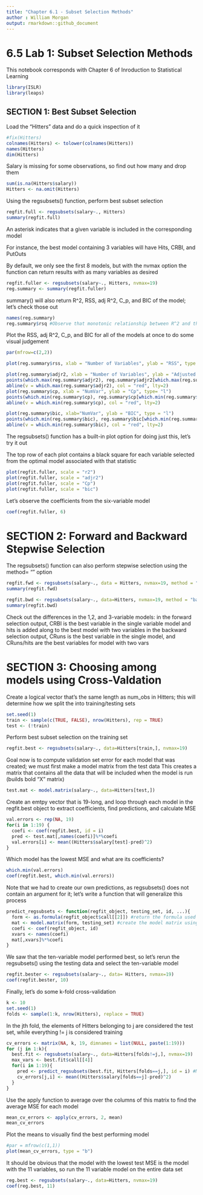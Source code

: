 ```yaml
---
title: "Chapter 6.1 - Subset Selection Methods"
author : William Morgan
output: rmarkdown::github_document
---
```


# 6.5 Lab 1: Subset Selection Methods

This notebook corresponds with Chapter 6 of Inroduction to Statistical Learning

```r
library(ISLR)
library(leaps)
```

## SECTION 1: Best Subset Selection

Load the "Hitters" data and do a quick inspection of it
```r
#fix(Hitters)
colnames(Hitters) <- tolower(colnames(Hitters))
names(Hitters)
dim(Hitters)
```

Salary is missing for some observations, so find out how many and drop them

```r
sum(is.na(Hitters$salary))
Hitters <- na.omit(Hitters)
```

Using the regsubsets() function, perform best subset selection

```r
regfit.full <- regsubsets(salary~., Hitters)
summary(regfit.full)
```

An asterisk indicates that a given variable is included in the corresponding model

For instance, the best model containing 3 variables will have Hits, CRBI, and PutOuts

By default, we only see the first 8 models, but with the nvmax option the function can return results with as many variables as desired

```r
regfit.fuller <- regsubsets(salary~., Hitters, nvmax=19)
reg.summary <- summary(regfit.fuller)
```

summary() will also return R^2, RSS, adj R^2, C_p, and BIC of the model; let's check those out

```r
names(reg.summary)
reg.summary$rsq #Observe that monotonic relationship between R^2 and the number of included variables
```

Plot the RSS, adj R^2, C_p, and BIC for all of the models at once to do some visual judgement

```r
par(mfrow=c(2,2))

plot(reg.summary$rss, xlab = "Number of Variables", ylab = "RSS", type = "l")

plot(reg.summary$adjr2, xlab = "Number of Variables", ylab = "Adjusted Rsq", type = "l")
points(which.max(reg.summary$adjr2), reg.summary$adjr2[which.max(reg.summary$adjr2)], col="red", cex=2, pch=20)
abline(v = which.max(reg.summary$adjr2), col = "red", lty=2)
plot(reg.summary$cp, xlab = "NumVar", ylab = "Cp", type= "l")
points(which.min(reg.summary$cp), reg.summary$cp[which.min(reg.summary$cp)], col ="red", cex=2, pch=20)
abline(v = which.min(reg.summary$cp), col = "red", lty=2)

plot(reg.summary$bic, xlab="NumVar", ylab = "BIC", type = "l")
points(which.min(reg.summary$bic), reg.summary$bic[which.min(reg.summary$bic)], col ="red", cex=2, pch=20)
abline(v = which.min(reg.summary$bic), col = "red", lty=2)
```
The regsubsets() function has a built-in plot option for doing just this, let's try it out

The top row of each plot contains a black square for each variable selected from the optimal model associated with that statistic

```r
plot(regfit.fuller, scale = "r2") 
plot(regfit.fuller, scale = "adjr2")
plot(regfit.fuller, scale = "Cp")
plot(regfit.fuller, scale = "bic")
```

Let's observe the coefficients from the six-variable model

```r
coef(regfit.fuller, 6)
```

# SECTION 2: Forward and Backward Stepwise Selection

The regsubsets() function can also perform stepwise selection using the method= "" option

```r
regfit.fwd <- regsubsets(salary~., data = Hitters, nvmax=19, method = "forward")
summary(regfit.fwd)

regfit.bwd <- regsubsets(salary~., data=Hitters, nvmax=19, method = "backward")
summary(regfit.bwd)
```

Check out the differences in the 1,2, and 3-variable models:
in the forward selection output, CRBI is the best variable in the single variable model and hits is added along to the best model with two variables
in the backward selection output, CRuns is the best variable in the single model, and CRuns/hits are the best variables for model with two vars


# SECTION 3: Choosing among models using Cross-Valdation

Create a logical vector that's the same length as num_obs in Hitters; this will determine how we split the into training/testing sets 

```r
set.seed(1)
train <- sample(c(TRUE, FALSE), nrow(Hitters), rep = TRUE)
test <- (!train)
```

Perform best subset selection on the training set

```r
regfit.best <- regsubsets(salary~., data=Hitters[train,], nvmax=19)
```

Goal now is to compute validation set error for each model that was created; we must first make a model matrix from the test data
This creates a matrix that contains all the data that will be included when the model is run (builds bold "X" matrix)

```r
test.mat <- model.matrix(salary~., data=Hitters[test,])
```

Create an emtpy vector that is 19-long, and loop through each model in the regfit.best object to extract coefficients, find predictions, and calculate MSE

```r
val.errors <- rep(NA, 19)
for(i in 1:19) {
  coefi <- coef(regfit.best, id = i)
  pred <- test.mat[,names(coefi)]%*%coefi
  val.errors[i] <- mean((Hitters$salary[test]-pred)^2)
}
```

Which model has the lowest MSE and what are its coefficients?

```r
which.min(val.errors)
coef(regfit.best, which.min(val.errors))
```

Note that we had to create our own predictions, as regsubsets() does not contain an argument for it; let's write a function that will generalize this process

```r
predict_regsubsets <- function(regfit_object, testing_set, id, ...){
  form <- as.formula(regfit_object$call[[2]]) #return the formula used in the regsubsets() command, the second element grabs the form of the model
  mat <- model.matrix(form, testing_set) #create the model matrix using the training_set and the formula from the previous line
  coefi <- coef(regfit_object, id)
  xvars <- names(coefi)
  mat[,xvars]%*%coefi
}
```

We saw that the ten-variable model performed best, so let's rerun the regsubsets() using the testing data and select the 
ten-variable model

```r
regfit.bester <- regsubsets(salary~., data= Hitters, nvmax=19)
coef(regfit.bester, 10)
```

Finally, let's do some k-fold cross-validation

```r
k <- 10
set.seed(1)
folds <- sample(1:k, nrow(Hitters), replace = TRUE)
```

In the jth fold, the elements of Hitters belonging to j are considered the test set, while everything != j is considered training

```r
cv_errors <- matrix(NA, k, 19, dimnames = list(NULL, paste(1:19)))
for (j in 1:k){
  best.fit <- regsubsets(salary~., data=Hitters[folds!=j,], nvmax=19)
  max_vars <- best.fit$call[[4]]
  for(i in 1:19){
    pred <- predict_regsubsets(best.fit, Hitters[folds==j,], id = i) #MLEM
    cv_errors[j,i] <- mean((Hitters$salary[folds==j]-pred)^2)
  }
}
```

Use the apply function to average over the columns of this matrix to find the average MSE for each model

```r
mean_cv_errors <- apply(cv_errors, 2, mean)
mean_cv_errors
```

Plot the means to visually find the best performing model

```r
#par = mfrow(c(1,1))
plot(mean_cv_errors, type = "b")
```

It should be obvious that the model with the lowest test MSE is the model with the 11 variables, so run the 11 variable model on the entire data set

```r
reg.best <- regsubsets(salary~., data=Hitters, nvmax=19)
coef(reg.best, 11)
```
